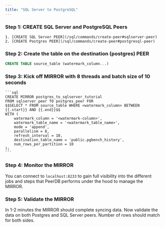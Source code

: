 ```yaml
---
title: "SQL Server to PostgreSQL"
---
```


### Step 1: CREATE SQL Server and PostgreSQL Peers
    1. [CREATE SQL Server PEER](/sql/commands/create-peer#sqlserver-peer)
    2. [CREATE Postgres PEER](/sql/commands/create-peer#postgresql-peer)

### Step 2: Create the table on the destination (postgres) PEER
```sql
CREATE TABLE source_table (watermark_column...)
```

### Step 3: Kick off MIRROR with 8 threads and batch size of 10 seconds
    
    ```sql
    CREATE MIRROR postgres_to_sqlserver_tutorial
    FROM sqlserver_peer TO postgres_peer FOR
    $$SELECT * FROM source_table WHERE <watermark_column> BETWEEN {{.start}} AND {{.end}}$$
    WITH (
    	watermark_column = '<watermark-column>',
    	watermark_table_name = '<watermark_table_name>',
    	mode = 'append',
    	parallelism = 8,
    	refresh_interval = 10,
    	destination_table_name = 'public.pgbench_history',
        num_rows_per_partition = 10
    );
    ```
    
### Step 4: Monitor the MIRROR
You can connect to `localhost:8233` to gain full visibility into the different jobs and steps that PeerDB performs under the hood to manage the MIRROR.

### Step 5: Validate the MIRROR
In 1-2 minutes the MIRROR should complete syncing data. Now validate the data on both Postgres and SQL Server peers. Number of rows should match for both sides.